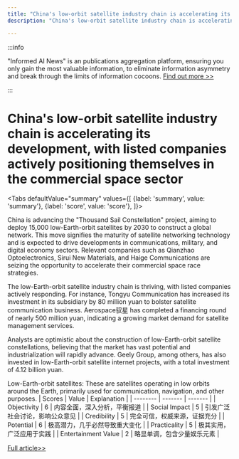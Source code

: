 ```yaml
---
title: "China's low-orbit satellite industry chain is accelerating its development, with listed companies actively positioning themselves in the commercial space sector"
description: "China's low-orbit satellite industry chain is accelerating its development, with listed companies actively positioning themselves in the commercial space sector"

---
```



:::info

"Informed AI News" is an publications aggregation platform, ensuring you only gain the most valuable information, to eliminate information asymmetry and break through the limits of information cocoons.  [Find out more >>](/)

:::

# China's low-orbit satellite industry chain is accelerating its development, with listed companies actively positioning themselves in the commercial space sector


<Tabs
	defaultValue="summary"
	values={[
	{label: 'summary', value: 'summary'},
	{label: 'score', value: 'score'},
]}>
<TabItem value="summary">


China is advancing the "Thousand Sail Constellation" project, aiming to deploy 15,000 low-Earth-orbit satellites by 2030 to construct a global network. This move signifies the maturity of satellite networking technology and is expected to drive developments in communications, military, and digital economy sectors. Relevant companies such as Qianzhao Optoelectronics, Sirui New Materials, and Haige Communications are seizing the opportunity to accelerate their commercial space race strategies.

The low-Earth-orbit satellite industry chain is thriving, with listed companies actively responding. For instance, Tongyu Communication has increased its investment in its subsidiary by 80 million yuan to bolster satellite communication business. Aerospace驭星 has completed a financing round of nearly 500 million yuan, indicating a growing market demand for satellite management services.

Analysts are optimistic about the construction of low-Earth-orbit satellite constellations, believing that the market has vast potential and industrialization will rapidly advance. Geely Group, among others, has also invested in low-Earth-orbit satellite internet projects, with a total investment of 4.12 billion yuan.

Low-Earth-orbit satellites: These are satellites operating in low orbits around the Earth, primarily used for communication, navigation, and other purposes.
</TabItem>
<TabItem value="score">
	| Scores     | Value   | Explanation |
	| -------- | ------- | ------- |
	| Objectivity  | 6    | 内容全面，深入分析，平衡报道    |
	| Social Impact | 5     | 引发广泛社会讨论，影响公众意见    |
	| Credibility    | 5    | 完全可信，权威来源，证据充分    |
	| Potential    | 6    | 极高潜力，几乎必然导致重大变化    |
	| Practicality    | 5    | 极其实用，广泛应用于实践    |
	| Entertainment Value    | 2    | 略显单调，包含少量娱乐元素    |
</TabItem>
</Tabs>

[Full article>>](https://readhub.cn/topic/8bqXZOMwD0K)
